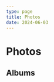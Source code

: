 ```yaml
---
type: page
title: Photos
date: 2024-06-03
---
```


# Photos

## Albums

<div style={{
  display: 'grid',
  gridTemplateColumns: 'repeat(auto-fill, minmax(300px, 1fr))',
  gap: '20px',
  justifyContent: 'center',
}}>
  <AlbumPreview
    name="Life Lately"
    coverImage={{ src: `${URL}/life_lately/1.jpeg`, alt: "Life Lately Cover" }}
    link="/photos/life-lately"
  />
  <AlbumPreview
    name="South America"
    coverImage={{ src: `${URL}/south_america/1.jpeg`, alt: "South America Cover" }}
    link="/photos/south-america"
  />
  <AlbumPreview
    name="NYC"
    coverImage={{ src: `${URL}/new_york/1.jpeg`, alt: "New York Cover" }}
    link="/photos/new-york"
  />
  <AlbumPreview
    name="Yosemite"
    coverImage={{ src: `${URL}/yosemite/1.jpeg`, alt: "Yosemite Cover" }}
    link="/photos/yosemite"
  />
  <AlbumPreview
    name="DC & Nashville"
    coverImage={{ src: `${URL}/dc_and_nashville/1.jpeg`, alt: "DC & Nashville Cover" }}
    link="/photos/dc-and-nashville"
  />
</div>
